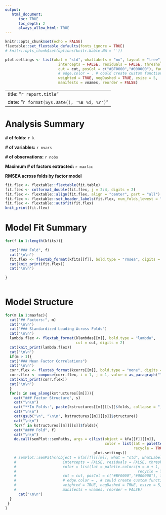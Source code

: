 ```yaml
---
output:
   html_document:
      toc: TRUE
      toc_depth: 2
      always_allow_html: TRUE
---
```


```r
knitr::opts_chunk$set(echo = FALSE)
flextable::set_flextable_defaults(fonts_ignore = TRUE)
# knitr::opts_chunk$set(options(knitr.kable.NA = ''))

plot.settings <- list(what = "std", whatLabels = "no", layout = "tree",
                        intercepts = FALSE, residuals = FALSE, thresholds = FALSE,
                        cut = cut, posCol = c("#BF0000","#000000"), fade = FALSE,
                        # edge.color = , # could create custom function to utilize this argument
                        weighted = TRUE, negDashed = TRUE, esize = 5,
                        manifests = vnames, reorder = FALSE)

```

---
title: "`r report.title`"
date: "`r format(Sys.Date(), '%B %d, %Y')`"
---

# Analysis Summary

**# of folds:** `r k`

**# of variables:** `r nvars`

**# of observations:** `r nobs`

**Maximum # of factors extracted:** `r maxfac`

**RMSEA across folds by factor model**

```r
fit.flex <- flextable::flextable(fit.table)
fit.flex <- colformat_double(fit.flex, j = 2:4, digits = 2)
fit.flex <- flextable::align(fit.flex, align = "center", part = "all")
fit.flex <- flextable::set_header_labels(fit.flex, num_folds_lowest = "num folds lowest")
fit.flex <- flextable::autofit(fit.flex)
knit_print(fit.flex)
```



# Model Fit Summary

```r
for(f in 1:length(kfits)){
  
  cat("### Fold", f)
  cat("\n\n")
  fit.flex <- flextab_format(kfits[[f]], bold.type = "rmsea", digits = 2)
  cat(knit_print(fit.flex))
  cat("\n\n")
  
}
  
```


# Model Structure

```r

for(m in 1:maxfac){
  cat("## Factors:", m)
  cat("\n\n")
  cat("### Standardized Loading Across Folds")
  cat("\n\n")
  lambda.flex <- flextab_format(klambdas[[m]], bold.type = "lambda",
                                cut = cut, digits = 2)
  cat(knit_print(lambda.flex))
  cat("\n\n")
  if(m > 1){
  cat("### Mean Factor Correlations")
  cat("\n\n")
  corr.flex <- flextab_format(kcorrs[[m]], bold.type = "none", digits = 2)
  corr.flex <- compose(corr.flex, i = 1, j = 1, value = as_paragraph(""), part = "header")
  cat(knit_print(corr.flex))
  cat("\n\n")
  }
  for(s in seq_along(kstructures[[m]])){
    cat("### Factor Structure", s)
    cat("\n\n")
    cat("**In Folds:", paste(kstructures[[m]][[s]]$folds, collapse = ", "), "**")
    cat("\n\n")
    cat(gsub("\n", "\n\n", kstructures[[m]][[s]]$structure))
    cat("\n\n")
    for(f in kstructures[[m]][[s]]$folds){
    cat("#### Fold", f)
    cat("\n\n")
    do.call(semPlot::semPaths, args = c(list(object = kfa[[f]][[m]],
                                             color = list(lat = palette.colors(n = m + 1, palette = "Okabe-Ito",
                                                          recycle = TRUE)[-1])),
                                        plot.settings))
    # semPlot::semPaths(object = kfa[[f]][[m]], what = "std", whatLabels = "no", layout = "tree",
    #                     intercepts = FALSE, residuals = FALSE, thresholds = FALSE,
    #                     color = list(lat = palette.colors(n = m + 1, palette = "Okabe-Ito",
    #                                                       recycle = TRUE)[-1]),
    #                     cut = cut, posCol = c("#BF0000","#000000"), fade = FALSE,
    #                     # edge.color = , # could create custom function to utilize this argument
    #                     weighted = TRUE, negDashed = TRUE, esize = 5,
    #                     manifests = vnames, reorder = FALSE)
      cat("\n\n")
  }
 }
}

```

